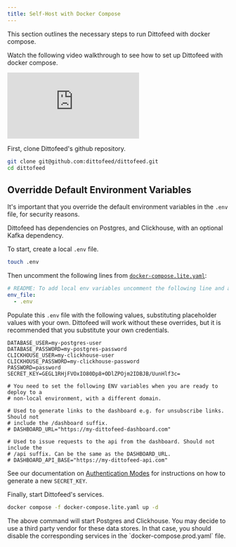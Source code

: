```yaml
---
title: Self-Host with Docker Compose
---
```


This section outlines the necessary steps to run Dittofeed with docker compose.

Watch the following video walkthrough to see how to set up Dittofeed with docker compose.

<iframe
  className="w-full aspect-video"
  src="https://www.youtube.com/embed/kZbDvVCylVg?si=4P9uoHFttEmrZD2i"
  title="Setting Up Dittofeed with Docker Compose"
  frameBorder="0"
  allow="accelerometer; autoplay; clipboard-write; encrypted-media; gyroscope; picture-in-picture"
  allowFullScreen
></iframe>

First, clone Dittofeed's github repository.

```bash
git clone git@github.com:dittofeed/dittofeed.git
cd dittofeed
```

## Overridde Default Environment Variables

It's important that you override the default environment variables in the `.env` file, for security reasons.

<Info>
Dittofeed has dependencies on Postgres, and Clickhouse, with an optional Kafka dependency.
</Info>

To start, create a local `.env` file.

```bash
touch .env
```

Then uncomment the following lines from [`docker-compose.lite.yaml`](https://github.com/dittofeed/dittofeed/blob/main/docker-compose.lite.yaml):

```yaml docker-compose.lite.yaml
# README: To add local env variables uncomment the following line and add a .env file in the root directory
env_file:
  - .env
```


Populate this `.env` file with the following values, substituting placeholder values with your own. Dittofeed will work without these overrides, but it is recommended that you substitute your own credentials.

```properties .env
DATABASE_USER=my-postgres-user
DATABASE_PASSWORD=my-postgres-password
CLICKHOUSE_USER=my-clickhouse-user
CLICKHOUSE_PASSWORD=my-clickhouse-password
PASSWORD=password
SECRET_KEY=GEGL1RHjFVOxIO80Dp8+ODlZPOjm2IDBJB/UunHlf3c=

# You need to set the following ENV variables when you are ready to deploy to a
# non-local environment, with a different domain.

# Used to generate links to the dashboard e.g. for unsubscribe links. Should not
# include the /dashboard suffix.
# DASHBOARD_URL="https://my-dittofeed-dashboard.com"

# Used to issue requests to the api from the dashboard. Should not include the
# /api suffix. Can be the same as the DASHBOARD_URL.
# DASHBOARD_API_BASE="https://my-dittofeed-api.com"
```

See our documentation on [Authentication Modes](/deployment/self-hosted/auth-modes) for instructions on how to generate a new `SECRET_KEY`.

Finally, start Dittofeed's services.

```bash
docker compose -f docker-compose.lite.yaml up -d
```

<Warning>
  The above command will start Postgres and Clickhouse. You
  may decide to use a third party vendor for these data stores. In that case,
  you should disable the corresponding services in the
  `docker-compose.prod.yaml` file.
</Warning>
